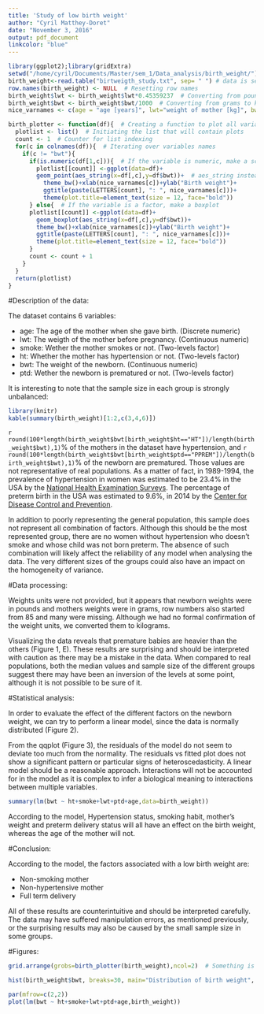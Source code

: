 ```yaml
---
title: 'Study of low birth weight'
author: "Cyril Matthey-Doret"
date: "November 3, 2016"
output: pdf_document
linkcolor: "blue"
---
```


```r
library(ggplot2);library(gridExtra)
setwd("/home/cyril/Documents/Master/sem_1/Data_analysis/birth_weight/")
birth_weight<-read.table("birtweigth_study.txt", sep= " ") # data is separated by spaces (even though the format was originally csv)
row.names(birth_weight) <- NULL  # Resetting row names
birth_weight$lwt <- birth_weight$lwt*0.45359237  # Converting from pounds to kg
birth_weight$bwt <- birth_weight$bwt/1000  # Converting from grams to kg
nice_varnames <- c(age = "age [years]", lwt="weight of mother [kg]", bwt="birth weigh [kg]t",ht="known hypertension", ptd="preterm birth", smoke = "smoking mother")

birth_plotter <- function(df){  # Creating a function to plot all variables vs birth weight
  plotlist <- list()  # Initiating the list that will contain plots
  count <- 1  # Counter for list indexing
  for(c in colnames(df)){  # Iterating over variables names
    if(c != "bwt"){
      if(is.numeric(df[1,c])){  # If the variable is numeric, make a scatterplot
        plotlist[[count]] <-ggplot(data=df)+
        geom_point(aes_string(x=df[,c],y=df$bwt))+  # aes_string instead of aes to prevent erasing of values at last iteration
          theme_bw()+xlab(nice_varnames[c])+ylab("Birth weight")+
          ggtitle(paste(LETTERS[count], ": ", nice_varnames[c]))+
          theme(plot.title=element_text(size = 12, face="bold"))
      } else{  # If the variable is a factor, make a boxplot
      plotlist[[count]] <-ggplot(data=df)+
        geom_boxplot(aes_string(x=df[,c],y=df$bwt))+
        theme_bw()+xlab(nice_varnames[c])+ylab("Birth weight")+
        ggtitle(paste(LETTERS[count], ": ", nice_varnames[c]))+
        theme(plot.title=element_text(size = 12, face="bold"))
      }
      count <- count + 1
    }
  }
  return(plotlist)
}

```
#Description of the data:

The dataset contains 6 variables:

  * age: The age of the mother when she gave birth. (Discrete numeric)
  * lwt: The weigth of the mother before pregnancy. (Continuous numeric)
  * smoke: Wether the mother smokes or not. (Two-levels factor)
  * ht: Whether the mother has hypertension or not. (Two-levels factor)
  * bwt: The weight of the newborn. (Continuous numeric)
  * ptd: Wether the newborn is prematured or not. (Two-levels factor)

It is interesting to note that the sample size in each group is strongly unbalanced:

```r
library(knitr)
kable(summary(birth_weight)[1:2,c(3,4,6)])
```

`r round(100*length(birth_weight$bwt[birth_weight$ht=="HT"])/length(birth_weight$bwt),1)`% of the mothers in the dataset have hypertension, and `r round(100*length(birth_weight$bwt[birth_weight$ptd=="PPREM"])/length(birth_weight$bwt),1)`% of the newborn are prematured. Those values are not representative of real populations. As a matter of fact, in 1989-1994, the prevalence of hypertension in women was estimated to be 23.4% in the USA by the [National Health Examination Surveys](http://emedicine.medscape.com/article/1928048-overview#showall). The percentage of preterm birth in the USA was estimated to 9.6%, in 2014 by the [Center for Disease Control and Prevention](http://www.cdc.gov/nchs/fastats/births.htm).

In addition to poorly representing the general population, this sample does not represent all combination of factors. Although this should be the most represented group, there are no women without hypertension who doesn't smoke and whose child was not born preterm. The absence of such combination will likely affect the reliability of any model when analysing the data. The very different sizes of the groups could also have an impact on the homogeneity of variance.

#Data processing:

Weights units were not provided, but it appears that newborn weights were in pounds and mothers weights were in grams, row numbers also started from 85 and many were missing.
Although we had no formal confirmation of the weight units, we converted them to kilograms.

Visualizing the data reveals that premature babies are heavier than the others (Figure 1, E). These results are surprising and should be interpreted with caution as there may be a mistake in the data. When compared to real populations, both the median values and sample size of the different groups suggest there may have been an inversion of the levels at some point, although it is not possible to be sure of it.

#Statistical analysis:

In order to evaluate the effect of the different factors on the newborn weight, we can try to perform a linear model, since the data is normally distributed (Figure 2).


From the qqplot (Figure 3), the residuals of the model do not seem to deviate too much from the normality. The residuals vs fitted plot does not show a significant pattern or particular signs of heteroscedasticity. 
A linear model should be a reasonable approach. Interactions will not be accounted for in the model as it is complex to infer a biological meaning to interactions between multiple variables.

```r
summary(lm(bwt ~ ht+smoke+lwt+ptd+age,data=birth_weight))

```


According to the model, Hypertension status, smoking habit, mother's weight and preterm delivery status will all have an effect on the birth weight, whereas the age of the mother will not.

#Conclusion:

According to the model, the factors associated with a low birth weight are:

  * Non-smoking mother
  * Non-hypertensive mother
  * Full term delivery
  
All of these results are counterintuitive and should be interpreted carefully. The data may have suffered manipulation errors, as mentioned previously, or the surprising results may also be caused by the small sample size in some groups.

#Figures:

```r
grid.arrange(grobs=birth_plotter(birth_weight),ncol=2)  # Something is wrong, premature babies are heavier...
```

```r
hist(birth_weight$bwt, breaks=30, main="Distribution of birth weight", xlab="Birth weight [kg]", ylab="Frequency")
```

```r

par(mfrow=c(2,2))
plot(lm(bwt ~ ht+smoke+lwt+ptd+age,birth_weight))

```
